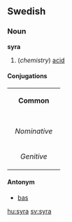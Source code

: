 ==Swedish==
===Noun===
'''syra'''
#(''chemistry'') [[acid]]

====Conjugations====
{| border=1 cellspacing=0 
| bgcolor=#FFFFF0 colspan=5 align=center | '''Common''' 
|- 
|- bgcolor=#FFFFF0 align=center 
! rowspan=2 | 
| colspan=2 width=105 | ''Singular'' 
| colspan=2 | ''Plural'' 
|- bgcolor=#FFFFF0 align=center 
| width=105 | ''Indefinite'' 
| width=105 | ''Definite'' 
| width=105 | ''Indefinite'' 
|  width=105 | ''Definite'' 
|- align=center 
| width=105 bgcolor=#FFFFF0 | ''Nominative'' 
| [[syra]] 
| [[syran]] 
| [[syror]] 
| [[syrorna]] 
|- align=center 
| width=105 bgcolor=#FFFFF0 | ''Genitive'' 
| [[syras]] 
| [[syrans]] 
| [[syrors]] 
| [[syrornas]] 
|} 

====Antonym====
*[[bas]]

[[hu:syra]]
[[sv:syra]]